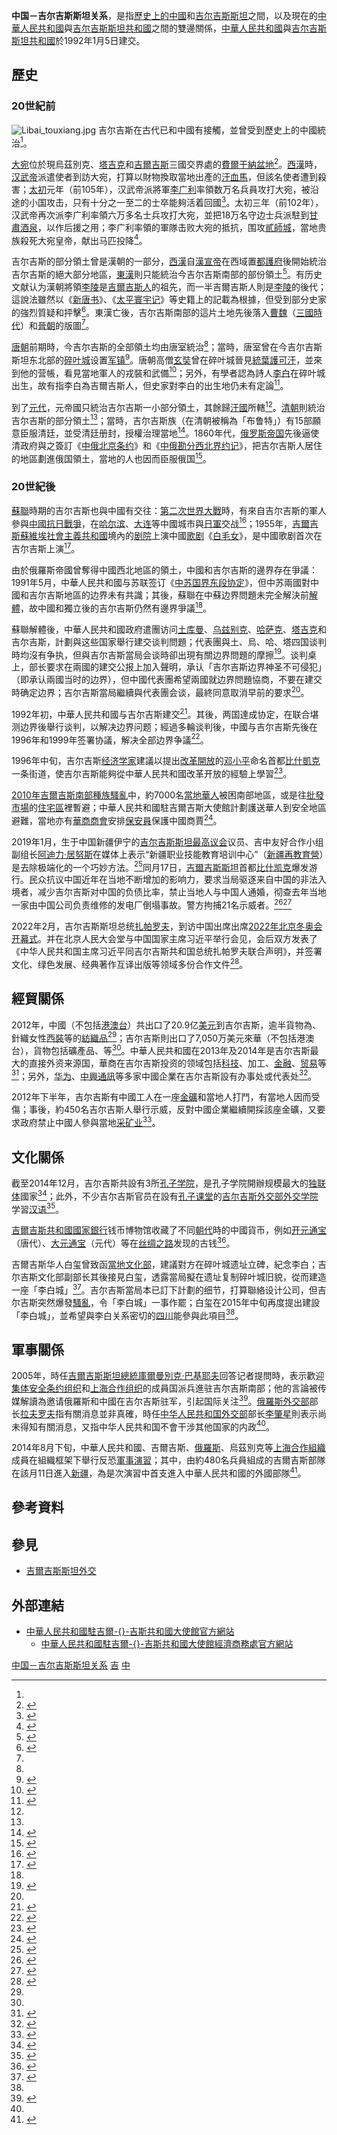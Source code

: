 {{NoteTA
|G1=地名
|1=zh:吉爾吉斯斯坦;zh-hans:吉尔吉斯斯坦;zh-hk:吉爾吉斯斯坦;zh-tw:吉爾吉斯;
}}

{{not|中華民國與吉爾吉斯關係}}
{{Dablink|關於其他「中」字國家與「吉」字國家的外交關係，詳見'''[[中吉關係|中吉關係 (消歧義)]]'''。}}

{{Infobox Bilateral relations|中國－吉爾吉斯斯坦|中國|吉爾吉斯斯坦|mission1=[[中國駐吉爾吉斯斯坦大使館|中國駐吉爾吉斯斯坦大使館]]|mission2=[[吉爾吉斯斯坦駐華大使館|吉爾吉斯斯坦駐華大使館]]|envoytitle1=[[中國駐吉爾吉斯斯坦大使列表|大使]]|envoy1=[[杜德文|杜德文]]|envoytitle2=[[吉爾吉斯斯坦駐華大使列表|大使]]|envoy2=[[卡纳伊姆·巴克特古洛娃|卡纳伊姆·巴克特古洛娃]]<ref>{{cite web |title = 驻华大使到任顺序及递交国书日期 |url = https://www.mfa.gov.cn/web/lbfw_673061/fgzl_673083/202201/t20220114_10495616.shtml |publisher = 中华人民共和国外交部 |access-date = 2022-03-11 |archive-date = 2022-02-15 |archive-url = https://web.archive.org/web/20220215180551/https://www.mfa.gov.cn/web/lbfw_673061/fgzl_673083/202201/t20220114_10495616.shtml }}</ref>|map=China Kyrgyzstan Locator.png}}

'''中国－吉尔吉斯斯坦关系'''，是指[[中國歷史|歷史上的中國]]和[[吉尔吉斯歷史|吉尔吉斯斯坦]]之間，以及現在的[[中華人民共和國|中華人民共和國]]與[[吉尔吉斯斯坦共和國|吉尔吉斯斯坦共和國]]之間的雙邊關係，[[中華人民共和國|中華人民共和國]]與[[吉尔吉斯斯坦共和國|吉尔吉斯斯坦共和國]]於1992年1月5日建交。

== 歷史 ==
=== 20世紀前 ===
[[File:Libai_touxiang.jpg|thumbnail]]
吉尔吉斯在古代已和中國有接觸，並曾受到歷史上的中國統治<ref name=map/>。

[[大宛|大宛]]位於現烏茲別克、[[塔吉克斯坦|塔吉克]]和[[吉爾吉斯|吉爾吉斯]]三國交界處的[[費爾干納盆地|費爾干納盆地]]<ref>{{cite book|author1=劉清陽|title=諸班史跡考|isbn=9781312579484}}</ref>{{Rp|391}}。[[西漢|西漢]]時，[[汉武帝|汉武帝]]派遣使者到訪大宛，打算以財物換取當地出產的[[汗血馬|汗血馬]]，但該名使者遭到殺害；[[太初_(汉)|太初]]元年（前105年），汉武帝派將軍[[李广利|李广利]]率領数万名兵員攻打大宛，被沿途的小国攻击，只有十分之一至二的士卒能夠活着回國<ref>{{cite book|author1=李智舜|title=中国历代战争概览|publisher=军事科学出版社|year=1994|isbn=9787800217876}}</ref>{{Rp|71}}。太初三年（前102年），汉武帝再次派李广利率領六万多名士兵攻打大宛，並把18万名守边士兵派駐到[[甘肅|甘肅]][[酒泉|酒泉]]，以作后援之用；李广利率領的軍隊击败大宛的抵抗，围攻[[貳師城|貳師城]]，當地贵族殺死大宛皇帝，献出马匹投降<ref>{{cite book|title=中国历代战争年表|volume=1|publisher=解放军出版社|year=2003|isbn=9787506543491|edition=2}}</ref>{{Rp|171}}。

吉尔吉斯的部分領土曾是漢朝的一部分，[[西漢|西漢]]自[[漢宣帝|漢宣帝]]在西域置[[都護府|都護府]]後開始統治吉尔吉斯的絕大部分地區，[[東漢|東漢]]則只能統治今吉尔吉斯南部的部份領土<ref name=map>{{cite book|author=陸運高|title=中國歷史版圖紀年新編|year=2013|publisher=[[中華書局|中華書局]]|isbn=9789888263189}}</ref>{{Rp|54,59–60}}。有历史文献认为漢朝將領[[李陵|李陵]]是[[吉爾吉斯人|吉爾吉斯人]]的祖先，而一半吉爾吉斯人則是[[李陵|李陵]]的後代；這說法雖然以《[[新唐书|新唐书]]》、《[[太平寰宇记|太平寰宇记]]》等史籍上的記載為根據，但受到部分史家的強烈質疑和抨擊<ref>{{cite journal|author1=吴占柱|author2=贺继红|title=“李陵是柯尔克孜族祖先说”辨误|journal=黑龙江民族丛刊|year=2010|issue=4}}</ref>。東漢亡後，吉尔吉斯南部的這片土地先後落入[[曹魏|曹魏]]（[[三國時代|三國時代]]）和[[晉朝|晉朝]]的版圖<ref name=map/>{{Rp|66, 72}}。

[[唐朝|唐朝]]前期時，今吉尔吉斯的全部領土均由唐室統治<ref name=map/>{{Rp|120}}；當時，唐室曾在今吉尔吉斯斯坦东北部的[[碎叶城|碎叶城]]设置[[军镇|军镇]]<ref>{{cite web|author1=高秋福|title=李白出生地“碎叶”今安在|url=http://news.xinhuanet.com/mrdx/2011-11/18/c_131253988.htm|website=新华网|accessdate=2015-05-22|archiveurl=https://web.archive.org/web/20150402214732/http://news.xinhuanet.com/mrdx/2011-11/18/c_131253988.htm|archivedate=2015-04-02|deadurl=no}}</ref>。唐朝高僧[[玄奘|玄奘]]曾在碎叶城晉見[[統葉護可汗|統葉護可汗]]，並來到他的营帳，看見當地軍人的戎裝和武備<ref>{{cite book|author1=何学森|year=2009|title=读懂国宝: 集王圣教序本末|publisher=文物出版社|isbn=9787501023677}}</ref>{{Rp|624–626}}；另外，有學者認為詩人[[李白|李白]]在碎叶城出生，故有指李白為吉爾吉斯人，但史家對李白的出生地仍未有定論<ref>{{cite journal|journal=歷史月刊|issue=183-185|publisher=歷史月刊雜誌社}}</ref>。

到了[[元代|元代]]，元帝國只統治吉尔吉斯一小部分領土，其餘歸[[四大汗國|汗國]]所轄<ref name=map/>{{Rp|162}}。[[清朝|清朝]]則統治吉尔吉斯的部分領土<ref name=map/>{{Rp|174}}；當時，吉尔吉斯族（在清朝被稱為「布鲁特」）有15部願意臣服清廷，並受清廷册封，授權治理當地<ref>{{cite book|author1=赵华胜|title=中国的中亚外交|publisher=时事出版社|year=2008}}</ref>{{Rp|180}}。1860年代，[[俄罗斯帝国|俄罗斯帝国]]先後逼使清政府與之簽訂《[[中俄北京条约|中俄北京条约]]》和《[[中俄勘分西北界约记|中俄勘分西北界约记]]》，把吉尔吉斯人居住的地區劃進俄国領土，當地的人也因而臣服俄国<ref>
{{Cite thesis|title=吉尔吉斯斯坦沙俄统治时期|author=徐小云|year=2005|publisher=社会科学文献出版社}}</ref>。

=== 20世紀後 ===
[[蘇聯|蘇聯]]時期的吉尔吉斯也與中國有交往：[[第二次世界大戰|第二次世界大戰]]時，有來自吉尔吉斯的軍人參與[[中國抗日戰爭|中國抗日戰爭]]，在[[哈尔滨|哈尔滨]]、[[大连|大连]]等中國城市與[[日軍|日軍]]交战<ref>{{cite news |author1=黄锐 (编) |author2=陈瑶 |title=中国驻吉大使慰问吉尔吉斯斯坦二战老战士 |url=http://news.xinhuanet.com/world/2015-04/30/c_1115150102.htm |accessdate=2015-05-22 |agency=新华网 |date=2015-04-30 |archiveurl=https://web.archive.org/web/20150522133718/http://news.xinhuanet.com/world/2015-04/30/c_1115150102.htm |archivedate=2015-05-22 |deadurl=no }}</ref>；1955年，[[吉爾吉斯蘇維埃社會主義共和國|吉爾吉斯蘇維埃社會主義共和國]]境內的[[剧院|剧院]]上演中國[[歌剧|歌剧]]《[[白毛女|白毛女]]》，是中國歌剧首次在吉尔吉斯上演<ref>{{cite journal|title=苏联吉尔吉斯上演“白毛女”|journal=中国戏剧|year=1956|issue=1}}</ref>。

由於俄羅斯帝國曾奪得中國西北地區的領土，中國和吉尔吉斯的邊界存在爭議：1991年5月，中華人民共和國与苏联签订《[[中苏国界东段协定|中苏国界东段协定]]》，但中苏兩國對中國和吉尔吉斯地區的边界未有共識；其後，蘇聯在中蘇边界問題未完全解決前[[蘇聯解體|解體]]，故中國和獨立後的吉尔吉斯仍然有邊界爭議<ref name=border/>。

蘇聯解體後，中華人民共和國政府遣團访问[[土库曼|土库曼]]、[[乌兹别克|乌兹别克]]、[[哈萨克|哈萨克]]、[[塔吉克斯坦|塔吉克]]和吉尔吉斯，計劃與这些国家舉行建交谈判問題；代表團與土、烏、哈、塔四国谈判時均沒有争执，但與吉尔吉斯當局会谈時卻出現有關边界問題的摩擦<ref name=esta>{{cite web|title=中国与原苏联国家建交始末：动荡中的中国外交(4)|url=http://military.china.com/zh_cn/history4/62/20090421/15442973_3.html|website=中华网|accessdate=2015-05-22|archiveurl=https://web.archive.org/web/20150522151738/http://military.china.com/zh_cn/history4/62/20090421/15442973_3.html|archivedate=2015-05-22|deadurl=yes|date=2009-04-21}}</ref>。谈判桌上，{{link-en|吉尔吉斯外交部|Ministry of Foreign Affairs (Kyrgyzstan)}}部长要求在兩國的建交公报上加入聲明，承认「吉尔吉斯边界神圣不可侵犯」（即承认兩國当时的边界），但中國代表團希望兩國就边界問題協商，不要在建交時确定边界；吉尔吉斯當局繼續與代表團会谈，最終同意取消早前的要求<ref name=esta/>。

1992年初，中華人民共和國与吉尔吉斯建交<ref>{{cite book|author1=邢广程 (編)|author2=薛君度 (編)|author3=赵常庆|author4=孙壮志|title=中国与中亚|year=1999|publisher=社会科学文献出版社}}</ref>{{Rp|73}}。其後，两国達成协定，在联合堪测边界後舉行谈判，以解决边界问题；經過多輪谈判後，中國与吉尔吉斯先後在1996年和1999年签署协議，解决全部边界争議<ref name=border>{{cite journal|author1=阿斯卡尔·居努斯|title=中国与吉尔吉斯斯坦边界演变|journal=新疆大学学报|url=http://euroasia.cass.cn/news/407834.htm|archiveurl=https://web.archive.org/web/20140702122233/http://euroasia.cass.cn/news/407834.htm|archivedate=2014-07-02|date=2008年3月|access-date=2015-05-23|dead-url=yes}}</ref>。

1996年中旬，吉尔吉斯[[经济学家|经济学家]]{{link-en|鲍里斯·西拉耶夫|Boris Silayev}}建議以提出[[改革開放|改革開放]]的[[邓小平|邓小平]]命名首都[[比什凱克|比什凱克]]一条街道，使吉尔吉斯能夠從中華人民共和國改革开放的經驗上學習<ref>{{cite news|author1=薛白 (编)|author2=夏晓伦 (编)|author3=章斐然|author4=努尔黑沙|title=吉尔吉斯斯坦首都有条邓小平大街|url=http://finance.people.com.cn/n/2014/0926/c387602-25741944.html|accessdate=2015-05-22|agency=人民网|date=2014-09-26|archiveurl=https://web.archive.org/web/20150326124559/http://finance.people.com.cn/n/2014/0926/c387602-25741944.html|archivedate=2015-03-26|deadurl=no}}</ref>。

[[2010年吉爾吉斯南部種族騷亂|2010年吉爾吉斯南部種族騷亂]]中，約7000名[[吉爾吉斯華人|當地華人]]被困南部地區，或是往[[批發市場|批發市場]]的[[住宅區|住宅區]]裡暫避；中華人民共和國駐吉爾吉斯大使館計劃護送華人到安全地區避難，當地亦有[[華商|華商]][[商會|商會]]安排[[保安員|保安員]]保護中國商賈<ref>{{cite news|title=吉爾吉斯騷亂　7000華人被困|url=http://hk.crntt.com/doc/1013/5/3/5/101353580.html?coluid=7&kindid=0&docid=101353580|accessdate=2015-05-23|agency=中國評論新聞|date=2010-06-14|archiveurl=https://web.archive.org/web/20150523021620/http://hk.crntt.com/doc/1013/5/3/5/101353580.html?coluid=7&kindid=0&docid=101353580|archivedate=2015-05-23|deadurl=no}}</ref>。

2019年1月，生于中国新疆伊宁的[[吉尔吉斯斯坦|吉尔吉斯斯坦]][[最高议会_(吉尔吉斯斯坦)|最高议会]]议员、吉中友好合作小组副组长[[阿迪力·居努斯|阿迪力·居努斯]]在媒体上表示“新疆职业技能教育培训中心”（[[新疆再教育營|新疆再教育營]]）是去除极端化的一个巧妙方法。<ref name=slxgc>{{citeweb|url=http://www.siluxgc.com/epaper/slxgc/20190116/FLASH/index.html|title=吉國國會議員：培训中心是新疆预防极端主义的妙方|work=絲路新觀察第158期02版|accessdate=2019-01-16|archive-date=2020-11-05|archive-url=https://web.archive.org/web/20201105104200/http://www.siluxgc.com/epaper/slxgc/20190116/FLASH/index.html}}</ref>同月17日，[[吉爾吉斯斯坦|吉爾吉斯斯坦]]首都[[比什凯克|比什凯克]]爆发游行。民众抗议中国近年在当地不断增加的影响力，要求当局驱逐来自中国的非法入境者，减少吉尔吉斯对中国的负债比率，禁止当地人与中国人通婚，彻查去年当地一家由中国公司负责维修的发电厂倒塌事故。警方拘捕21名示威者。<ref>{{cite news|title=中国一带一路再添麻烦 吉尔吉斯爆反华示威|url=https://www.bbc.com/zhongwen/simp/world-46915879|date=2019-01-19|website=BBC中文网|accessdate=2019-01-19|archive-date=2019-01-20|archive-url=https://web.archive.org/web/20190120080314/https://www.bbc.com/zhongwen/simp/world-46915879|dead-url=no}}</ref><ref>{{cite news|title=最早支持「一帶一路」 吉爾吉斯爆反華示威|url=https://china.hket.com/article/2254816/最早支持「一帶一路」%20吉爾吉斯爆反華示威|date=2019-01-18|website=香港经济日报|accessdate=2020-09-28|archive-date=2020-06-16|archive-url=https://web.archive.org/web/20200616115026/https://china.hket.com/article/2254816/%E6%9C%80%E6%97%A9%E6%94%AF%E6%8C%81%E3%80%8C%E4%B8%80%E5%B8%B6%E4%B8%80%E8%B7%AF%E3%80%8D%20%E5%90%89%E7%88%BE%E5%90%89%E6%96%AF%E7%88%86%E5%8F%8D%E8%8F%AF%E7%A4%BA%E5%A8%81|dead-url=no}}</ref>

2022年2月，吉尔吉斯斯坦总统[[萨德尔·扎帕罗夫|扎帕罗夫]]，到访中国出席出席[[2022年冬季奧林匹克運動會開幕式|2022年北京冬奥会开幕式]]。并在北京人民大会堂与中国国家主席习近平举行会见，会后双方发表了《中华人民共和国主席习近平同吉尔吉斯共和国总统扎帕罗夫联合声明》，并签署文化、绿色发展、经典著作互译出版等领域多份合作文件<ref>{{Cite web|title=习近平会见吉尔吉斯斯坦总统扎帕罗夫--国际--人民网|url=http://world.people.com.cn/n1/2022/0207/c1002-32346744.html|access-date=2022-02-13|work=world.people.com.cn|archive-date=2022-02-07|archive-url=https://web.archive.org/web/20220207023720/http://world.people.com.cn/n1/2022/0207/c1002-32346744.html}}</ref>。

== 經貿關係 ==
{{Gallery
|title=中国－吉尔吉斯貿易的商品比例
|width=300
|height=250
|align=center
|lines=1
|File:产品中国出口到吉尔吉斯斯坦 (2012).PNG|中國出口到吉尔吉斯的商品（2012年）<ref name="trade1">{{cite web|author=Alexander Simoes|title=产品中国出口到吉尔吉斯斯坦 (2012)|url=https://atlas.media.mit.edu/zh/explore/tree_map/hs/export/chn/kgz/show/2012/|publisher=Observatory of Economic Complexity|accessdate=2015-05-23}}{{Dead link}}</ref>
|File:产品吉尔吉斯斯坦出口到中国 (2012).PNG|吉尔吉斯出口到中國的商品（2012年）<ref name="trade2">{{cite web|author=Alexander Simoes|title=产品吉尔吉斯斯坦出口到中国 (2012)|url=https://atlas.media.mit.edu/zh/explore/tree_map/hs/export/kgz/chn/show/2012/|publisher=Observatory of Economic Complexity|accessdate=2015-05-23}}</ref>
}}
2012年，中國（不包括[[港澳台|港澳台]]）共出口了20.9亿[[美元|美元]]到吉尔吉斯，逾半貨物為{{link-en|起绒织物|Pile (textile)}}、針織女性[[西裝|西裝]]等的[[紡織品|紡織品]]<ref name="trade1"/>；吉尔吉斯則出口了7,050万美元來華（不包括港澳台），貨物包括礦產品、{{link-en|獸皮|Hide (skin)}}等<ref name="trade2"/>。中華人民共和國在2013年及2014年是吉尔吉斯最大的直接外资来源国，華商在吉尔吉斯投资的领域包括[[科技|科技]]、加工、[[金融|金融]]、[[贸易|贸易]]等<ref>{{cite web|title=中国已连续两年为吉尔吉斯第一大直接外资来源国|url=http://kg.mofcom.gov.cn/article/zxhz/tjsj/201503/20150300926377.shtml|website=中华人民共和国驻吉尔吉斯共和国大使馆经济商务参赞处|accessdate=2015-05-23|archiveurl=https://web.archive.org/web/20150523050515/http://kg.mofcom.gov.cn/article/zxhz/tjsj/201503/20150300926377.shtml|archivedate=2015-05-23|deadurl=yes|date=2015-03-30}}</ref>；另外，[[华为|华为]]、[[中興通訊|中興通訊]]等多家中國企業在吉尔吉斯設有办事处或代表处<ref>{{cite web |title=驻吉中资企业 |url=http://kg.mofcom.gov.cn/article/zxhz/zzjg/200908/20090806475208.shtml |website=中华人民共和国驻吉尔吉斯共和国大使馆经济商务参赞处 |accessdate=2015-05-23 |archiveurl=https://web.archive.org/web/20150523051558/http://kg.mofcom.gov.cn/article/zxhz/zzjg/200908/20090806475208.shtml |archivedate=2015-05-23 |deadurl=no |date=2009-08-24 }}</ref>。

2012年下半年，吉尔吉斯有中國工人在一座[[金礦|金礦]]和當地人打鬥，有當地人因而受傷；事後，約450名吉尔吉斯人舉行示威，反對中國企業繼續開採該座金礦，又要求政府禁止中國人參與當地[[采矿业|采矿业]]<ref>{{cite news|title=華工與吉爾吉斯居民毆鬥|url=http://www.mediachinese.com/node/66760?tid=15|accessdate=2015-05-23|agency=明報|archiveurl=https://web.archive.org/web/20150523150711/http://www.mediachinese.com/node/66760?tid=15|archivedate=2015-05-23|deadurl=no}}</ref>。

== 文化關係 ==
截至2014年12月，吉尔吉斯共設有3所[[孔子学院|孔子学院]]，是孔子学院開辦规模最大的[[独联体|独联体]]國家<ref>{{cite news|title=流行音乐让吉尔吉斯斯坦年轻人爱学中文|url=http://ent.cncnews.cn/2014-12-01/124198450.html|accessdate=2015-05-23|agency=新华网络电视|date=2014-12-01|archiveurl=https://web.archive.org/web/20150509153300/http://ent.cncnews.cn/2014-12-01/124198450.html|archivedate=2015-05-09|deadurl=yes}}</ref>；此外，不少吉尔吉斯官员在設有[[孔子课堂|孔子课堂]]的[[吉尔吉斯外交部外交学院|吉尔吉斯外交部外交学院]]学習[[汉语|汉语]]<ref>{{cite web|title=驻吉尔吉斯斯坦大使齐大愚出席吉外交部直属外交学院孔子课堂揭牌仪式|url=http://kg.chineseembassy.org/chn/jywh/kzxy/t1028696.htm|website=中华人民共和国驻吉尔吉斯共和国大使馆|accessdate=2015-05-23|archiveurl=https://web.archive.org/web/20150523025909/http://kg.chineseembassy.org/chn/jywh/kzxy/t1028696.htm|archivedate=2015-05-23|deadurl=yes|date=2013-04-06}}</ref>。

[[吉爾吉斯共和國國家銀行|吉爾吉斯共和國國家銀行]]钱币博物馆收藏了不同[[中國朝代|朝代]]時的中國貨币，例如[[开元通宝|开元通宝]]（唐代）、[[大元通宝|大元通宝]]（元代）等在[[丝绸之路|丝绸之路]]发现的古钱<ref>{{cite news|author1=王佳宁 (编)|author2=陈瑶|title=古丝绸之路上的中国钱币|url=http://news.xinhuanet.com/world/2015-03/27/c_1114790936.htm|accessdate=2015-05-23|agency=新华网|date=2015-03-27}}</ref>。

吉爾吉斯华人白玺曾致函[[吉尔吉斯文化部|當地文化部]]，建議對方在碎叶城遗址立碑，紀念李白；吉尔吉斯文化部副部长其後接見白玺，透露當局擬在遗址复制碎叶城旧貌，從而建造一座「李白城」<ref name=Li>{{cite news|author1=|title=吉尔吉斯斯坦将重建“李白城”|url=http://www.wccdaily.com.cn/shtml/hxdsb/20150515/286487.shtml|accessdate=2015-05-23|work=川东北读本|agency=华西都市报|date=2015-05-15|archiveurl=https://web.archive.org/web/20150523035034/http://www.wccdaily.com.cn/shtml/hxdsb/20150515/286487.shtml|archivedate=2015-05-23|deadurl=yes}}</ref>。吉尔吉斯當局本已訂下計劃的细节，打算聯絡设计公司，但吉尔吉斯突然爆發[[2010年吉爾吉斯斯坦騷亂|騷亂]]，令「李白城」一事作罷；白玺在2015年中旬再度提出建設「李白城」，並希望與李白关系密切的[[四川|四川]]能參與此項目<ref name=Li/>。

== 軍事關係 ==
2005年，時任[[吉爾吉斯斯坦總統|吉爾吉斯斯坦總統]][[庫爾曼別克·巴基耶夫|庫爾曼別克·巴基耶夫]]回答记者提問時，表示歡迎[[集体安全条约组织|集体安全条约组织]]和[[上海合作组织|上海合作组织]]的成員国派兵進驻吉尔吉斯南部；他的言論被传媒解讀為邀请俄羅斯和中國在吉尔吉斯驻军，引起国际关注<ref name=Force>{{cite news |author1=宋宗利 |author2=沙拉提 |author3=宋世益 |title=吉尔吉斯邀中国驻军调查：吉总统随口一说被误传 |url=http://www.china.com.cn/chinese/2005/Jun/886337.htm |accessdate=2015-05-22 |agency=国际先驱导报 |publisher=中国网 |date=2005-06-10 |archiveurl=https://web.archive.org/web/20150522174608/http://www.china.com.cn/chinese/2005/Jun/886337.htm |archivedate=2015-05-22 |deadurl=no }}</ref>。[[俄羅斯外交部|俄羅斯外交部]]部长[[拉夫罗夫|拉夫罗夫]]指有關消息並非真確，時任[[中华人民共和国外交部|中华人民共和国外交部]]部长[[李肇星|李肇星]]則表示尚未得知有關消息，又指中华人民共和国不會干涉其他国家的内政<ref name=Force/>。

2014年8月下旬，中華人民共和國、吉爾吉斯、[[俄羅斯|俄羅斯]]、烏茲別克等[[上海合作組織|上海合作組織]]成員在組織框架下舉行反恐[[軍事演習|軍事演習]]；其中，由約480名兵員組成的吉爾吉斯部隊在該月11日進入[[新疆|新疆]]，為是次演習中首支進入中華人民共和國的外國部隊<ref>{{cite news|author1=周雨燕 (編)|title=上合組織軍演三方部隊從新疆入境|url=http://news.wenweipo.com/2014/08/13/IN1408130017.htm|accessdate=2015-05-22|agency=文匯網|date=2014-08-13|archiveurl=https://web.archive.org/web/20140816055942/http://news.wenweipo.com/2014/08/13/IN1408130017.htm|archivedate=2014-08-16|deadurl=no}}</ref>。

== 參考資料 ==
{{reflist|2}}

== 參見 ==
{{Portal box|国际关系|中国|吉爾吉斯|蘇聯|image3=Flag of Kyrgyzstan.svg}}
* [[吉爾吉斯斯坦外交|吉爾吉斯斯坦外交]]

== 外部連結 ==
* [http://kg.china-embassy.gov.cn/chn/ 中華人民共和國駐吉爾-{}-吉斯共和國大使館官方網站]{{zh-cn icon}}{{ru icon}}
** [http://kg.mofcom.gov.cn/ 中華人民共和國駐吉爾-{}-吉斯共和國大使館經濟商務處官方網站] {{Wayback|url=http://kg.mofcom.gov.cn/ |date=20150427003128 }}{{zh-cn icon}}

{{中華人民共和國外交}}
{{吉爾吉斯斯坦外交}}
[[Category:中国－吉尔吉斯斯坦关系|]]
[[Category:中國與亞洲國家關係|吉]]
[[Category:吉爾吉斯斯坦雙邊關係|中]]